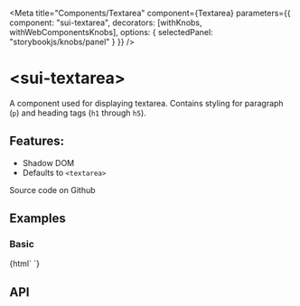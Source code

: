 

<Meta
  title="Components/Textarea"
  component={Textarea}
  parameters={{
    component: "sui-textarea",
    decorators: [withKnobs, withWebComponentsKnobs],
    options: { selectedPanel: "storybookjs/knobs/panel" }
  }}
/>

# &lt;sui-textarea&gt;

A component used for displaying textarea. Contains styling for paragraph (`p`) and heading tags (`h1` through `h5`).

## Features:

- Shadow DOM
- Defaults to `<textarea>`

<sui-button bg="gray" p="2" href="#">Source code on Github</sui-button>

## Examples

### Basic

<Preview withToolbar>
  <Story name="Basic">
    {html`
      <sui-textarea placeholder="Comments and reviews"></sui-textarea>
    `}
  </Story>
</Preview>

## API

<Props of="sui-textarea" />
